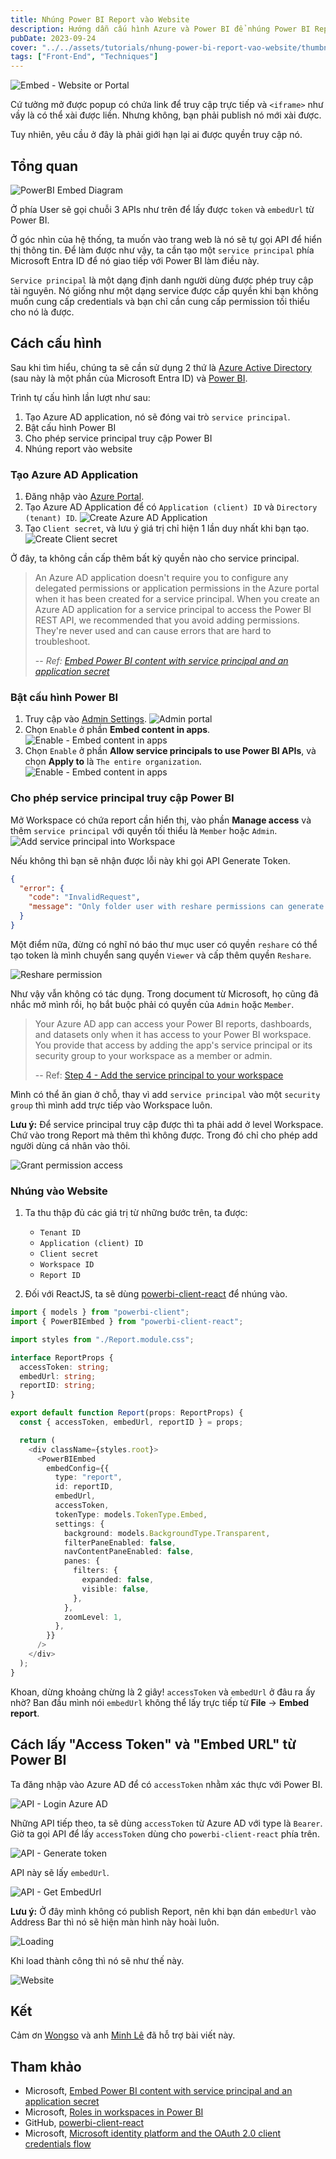 ```yaml
---
title: Nhúng Power BI Report vào Website
description: Hướng dẫn cấu hình Azure và Power BI để nhúng Power BI Report vào Website
pubDate: 2023-09-24
cover: "../../assets/tutorials/nhung-power-bi-report-vao-website/thumbnail.png"
tags: ["Front-End", "Techniques"]
---
```


![Embed - Website or Portal](../../assets/tutorials/nhung-power-bi-report-vao-website/embed-website-or-portal.png)

Cứ tưởng mở được popup có chứa link để truy cập trực tiếp và `<iframe>` như vầy là có thể xài được liền. Nhưng không, bạn phải publish nó mới xài được.

Tuy nhiên, yêu cầu ở đây là phải giới hạn lại ai được quyền truy cập nó.

## Tổng quan

![PowerBI Embed Diagram](../../assets/tutorials/nhung-power-bi-report-vao-website/powerBI-embed-diagram.png)

Ở phía User sẽ gọi chuỗi 3 APIs như trên để lấy được `token` và `embedUrl` từ Power BI.

Ở góc nhìn của hệ thống, ta muốn vào trang web là nó sẽ tự gọi API để hiển thị thông tin. Để làm được như vậy, ta cần tạo một `service principal` phía Microsoft Entra ID để nó giao tiếp với Power BI làm điều này.

`Service principal` là một dạng định danh người dùng được phép truy cập tài nguyên. Nó giống như một dạng service được cấp quyền khi bạn không muốn cung cấp credentials và bạn chỉ cần cung cấp permission tối thiểu cho nó là được.

## Cách cấu hình

Sau khi tìm hiểu, chúng ta sẽ cần sử dụng 2 thứ là [Azure Active Directory](https://azure.microsoft.com/en-us/products/active-directory) (sau này là một phần của Microsoft Entra ID) và [Power BI](https://powerbi.microsoft.com/en-us/what-is-power-bi/).

Trình tự cấu hình lần lượt như sau:

1. Tạo Azure AD application, nó sẽ đóng vai trò `service principal`.
2. Bật cấu hình Power BI
3. Cho phép service principal truy cập Power BI
4. Nhúng report vào website

### Tạo Azure AD Application

1. Đăng nhập vào [Azure Portal](https://portal.azure.com/).
2. Tạo Azure AD Application để có `Application (client) ID` và `Directory (tenant) ID`.
   ![Create Azure AD Application](../../assets/tutorials/nhung-power-bi-report-vao-website/create-azure-ad-application.png)
3. Tạo `Client secret`, và lưu ý giá trị chỉ hiện 1 lần duy nhất khi bạn tạo.
   ![Create Client secret](../../assets/tutorials/nhung-power-bi-report-vao-website/create-client-secret.png)

Ở đây, ta không cần cấp thêm bất kỳ quyền nào cho service principal.

> An Azure AD application doesn't require you to configure any delegated permissions or application permissions in the Azure portal when it has been created for a service principal. When you create an Azure AD application for a service principal to access the Power BI REST API, we recommended that you avoid adding permissions. They're never used and can cause errors that are hard to troubleshoot.
>
> -- <cite>Ref: [Embed Power BI content with service principal and an application secret](https://learn.microsoft.com/en-us/power-bi/developer/embedded/embed-service-principal#step-4---add-the-service-principal-to-your-workspace)</cite>

### Bật cấu hình Power BI

1. Truy cập vào [Admin Settings](https://app.powerbi.com/admin-portal/tenantSettings?experience=power-bi).
   ![Admin portal](../../assets/tutorials/nhung-power-bi-report-vao-website/powerbi-admin-portal.png)
2. Chọn `Enable` ở phần <strong>Embed content in apps</strong>.
   ![Enable - Embed content in apps](../../assets/tutorials/nhung-power-bi-report-vao-website/enable-embed.png)
3. Chọn `Enable` ở phần <strong>Allow service principals to use Power BI APIs</strong>, và chọn <strong>Apply to</strong> là `The entire organization`.
   ![Enable - Embed content in apps](../../assets/tutorials/nhung-power-bi-report-vao-website/enable-allow-service-principal.png)

### Cho phép service principal truy cập Power BI

Mở Workspace có chứa report cần hiển thị, vào phần <strong>Manage access</strong> và thêm `service principal` với quyền tối thiểu là `Member` hoặc `Admin`.
![Add service principal into Workspace](../../assets/tutorials/nhung-power-bi-report-vao-website/add-service-principal-into-workspace.png)

Nếu không thì bạn sẽ nhận được lỗi này khi gọi API Generate Token.

```json
{
  "error": {
    "code": "InvalidRequest",
    "message": "Only folder user with reshare permissions can generate embed token"
  }
}
```

Một điểm nữa, đừng có nghĩ nó báo thư mục user có quyền `reshare` có thể tạo token là mình chuyển sang quyền `Viewer` và cấp thêm quyền `Reshare`.

![Reshare permission](../../assets/tutorials/nhung-power-bi-report-vao-website/reshare-permission.png)

Như vậy vẫn không có tác dụng. Trong document từ Microsoft, họ cũng đã nhắc mở mình rồi, họ bắt buộc phải có quyền của `Admin` hoặc `Member`.

> Your Azure AD app can access your Power BI reports, dashboards, and datasets only when it has access to your Power BI workspace. You provide that access by adding the app's service principal or its security group to your workspace as a member or admin.
>
> -- Ref: [Step 4 - Add the service principal to your workspace](https://learn.microsoft.com/en-us/power-bi/developer/embedded/embed-service-principal#step-4---add-the-service-principal-to-your-workspace)

Mình có thể ăn gian ở chỗ, thay vì add `service principal` vào một `security group` thì mình add trực tiếp vào Workspace luôn.

<strong className="text-red-500">Lưu ý:</strong> Để service principal truy cập được
thì ta phải add ở level Workspace. Chứ vào trong Report mà thêm thì không được. Trong
đó chỉ cho phép add người dùng cá nhân vào thôi.

![Grant permission access](../../assets/tutorials/nhung-power-bi-report-vao-website/manage-access-grant-permission-access.png)

### Nhúng vào Website

1. Ta thu thập đủ các giá trị từ những bước trên, ta được:

   - `Tenant ID`
   - `Application (client) ID`
   - `Client secret`
   - `Workspace ID`
   - `Report ID`

2. Đối với ReactJS, ta sẽ dùng [powerbi-client-react](https://github.com/microsoft/powerbi-client-react) để nhúng vào.

```typescript
import { models } from "powerbi-client";
import { PowerBIEmbed } from "powerbi-client-react";

import styles from "./Report.module.css";

interface ReportProps {
  accessToken: string;
  embedUrl: string;
  reportID: string;
}

export default function Report(props: ReportProps) {
  const { accessToken, embedUrl, reportID } = props;

  return (
    <div className={styles.root}>
      <PowerBIEmbed
        embedConfig={{
          type: "report",
          id: reportID,
          embedUrl,
          accessToken,
          tokenType: models.TokenType.Embed,
          settings: {
            background: models.BackgroundType.Transparent,
            filterPaneEnabled: false,
            navContentPaneEnabled: false,
            panes: {
              filters: {
                expanded: false,
                visible: false,
              },
            },
            zoomLevel: 1,
          },
        }}
      />
    </div>
  );
}
```

Khoan, dừng khoảng chừng là 2 giây! `accessToken` và `embedUrl` ở đâu ra ấy nhờ? Ban đầu mình nói `embedUrl` không thể lấy trực tiếp từ <strong>File</strong> -> <strong>Embed report</strong>.

## Cách lấy "Access Token" và "Embed URL" từ Power BI

Ta đăng nhập vào Azure AD để có `accessToken` nhằm xác thực với Power BI.

![API - Login Azure AD](../../assets/tutorials/nhung-power-bi-report-vao-website/api-login-azure-ad.png)

Những API tiếp theo, ta sẽ dùng `accessToken` từ Azure AD với type là `Bearer`. Giờ ta gọi API để lấy `accessToken` dùng cho `powerbi-client-react` phía trên.

![API - Generate token](../../assets/tutorials/nhung-power-bi-report-vao-website/api-generate-token.png)

API này sẽ lấy `embedUrl`.

![API - Get EmbedUrl](../../assets/tutorials/nhung-power-bi-report-vao-website/api-get-embed-url.png)

<strong className="text-red-500">Lưu ý:</strong> Ở đây mình không có publish Report,
nên khi bạn dán `embedUrl` vào Address Bar thì nó sẽ hiện màn hình này hoài luôn.

![Loading](../../assets/tutorials/nhung-power-bi-report-vao-website/powerbi-loading.png)

Khi load thành công thì nó sẽ như thế này.

![Website](../../assets/tutorials/nhung-power-bi-report-vao-website/result.png)

## Kết

Cảm ơn [Wongso](https://www.linkedin.com/in/wswijaya) và anh [Minh Lê](https://www.linkedin.com/in/minh-le-69468541) đã hỗ trợ bài viết này.

## Tham khảo

- Microsoft, [Embed Power BI content with service principal and an application secret](https://learn.microsoft.com/en-us/power-bi/developer/embedded/embed-service-principal)
- Microsoft, [Roles in workspaces in Power BI](https://learn.microsoft.com/en-us/power-bi/collaborate-share/service-roles-new-workspaces)
- GitHub, [powerbi-client-react](https://github.com/microsoft/powerbi-client-react)
- Microsoft, [Microsoft identity platform and the OAuth 2.0 client credentials flow](https://learn.microsoft.com/en-us/azure/active-directory/develop/v2-oauth2-client-creds-grant-flow)
